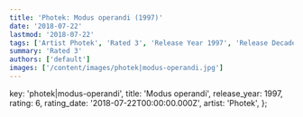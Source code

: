 ```yaml
---
title: 'Photek: Modus operandi (1997)'
date: '2018-07-22'
lastmod: '2018-07-22'
tags: ['Artist Photek', 'Rated 3', 'Release Year 1997', 'Release Decade 1990']
summary: 'Rated 3'
authors: ['default']
images: ['/content/images/photek|modus-operandi.jpg']
---
```


  key: 'photek|modus-operandi',
  title: 'Modus operandi',
  release_year: 1997,
  rating: 6,
  rating_date: '2018-07-22T00:00:00.000Z',
  artist: 'Photek',
};

<MusicRating data={data} />
